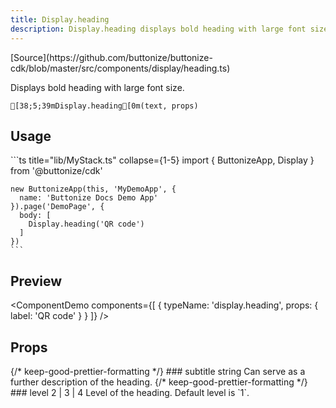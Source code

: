 ```yaml
---
title: Display.heading
description: Display.heading displays bold heading with large font size.
---
```



<FrameworkSelect>
	<FrameworkContent>
		<Fragment slot="cdk">
			[Source](https://github.com/buttonize/buttonize-cdk/blob/master/src/components/display/heading.ts)
		</Fragment>
	</FrameworkContent>
</FrameworkSelect>

Displays bold heading with large font size.

```ansi frame="none"
[38;5;39mDisplay.heading[0m(text, props)
```

## Usage

<FrameworkContent>
   <Fragment slot="cdk">
    ```ts title="lib/MyStack.ts" collapse={1-5}
    import { ButtonizeApp, Display } from '@buttonize/cdk'
    
    new ButtonizeApp(this, 'MyDemoApp', {
      name: 'Buttonize Docs Demo App'
    }).page('DemoPage', {
      body: [
        Display.heading('QR code')
      ]
    })
    ```
   </Fragment>
</FrameworkContent>

## Preview

<ComponentDemo
	components={[
		{
			typeName: 'display.heading',
			props: {
				label: 'QR code'
			}
		}
	]}
/>

## Props

<FrameworkContent>
	<Fragment slot="cdk">
		<PropDescription>
			<Fragment slot="title">
				{/* keep-good-prettier-formatting */}
				### subtitle
			</Fragment>
			<PropMarker slot="markers" type="optional" />
			<Fragment slot="type">string</Fragment>
			<Fragment slot="description">
				Can serve as a further description of the heading.
			</Fragment>
		</PropDescription>
		<PropDescription>
			<Fragment slot="title">
				{/* keep-good-prettier-formatting */}
				### level
			</Fragment>
			<PropMarker slot="markers" type="optional" />
			<Fragment slot="type">2 | 3 | 4</Fragment>
			<Fragment slot="description">
				Level of the heading. Default level is `1`.
			</Fragment>
		</PropDescription>
	</Fragment>
</FrameworkContent>
